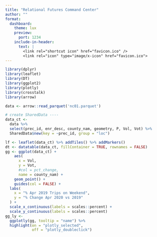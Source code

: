 ```yaml
--- 
title: "Relational Futures Command Center"
author: ""
format: 
  dashboard:
    theme: lux
    preview:
      port: 1234
    include-in-header:
      text: |
        <link rel="shortcut icon" href="favicon.ico" />
        <link rel="icon" type="image/x-icon" href="favicon.ico">
---
```


```r
library(dplyr)
library(leaflet)
library(DT)
library(ggplot2)
library(plotly)
library(crosstalk)
library(arrow)
```

```r
data <- arrow::read_parquet('nc01.parquet')

# create SharedData ----
data_ct <-
  data %>%
  select(prec_id, enr_desc, county_nam, geometry, P, Vol, Vot) %>%
  SharedData$new(key = ~prec_id, group = "loc")
```

```r
lf <- leaflet(data_ct) %>% addTiles() %>% addMarkers()
dt <- datatable(data_ct, fillContainer = TRUE, rownames = FALSE)
gg <- ggplot(data_ct) +
    aes(
      x = Vol, 
      y = Vot,
      #col = pct_change,
      name = county_nam) +
    geom_point() +
    guides(col = FALSE) +
  labs(
    x = "% Apr 2019 Trips on Weekend",
    y = "% Change Apr 2020 vs 2019"
  ) +
  scale_x_continuous(labels = scales::percent) +
  scale_y_continuous(labels = scales::percent)
gg_ly <- 
  ggplotly(gg, tooltip = "name") %>%
  highlight(on = "plotly_selected",
            off = "plotly_doubleclick")
```
